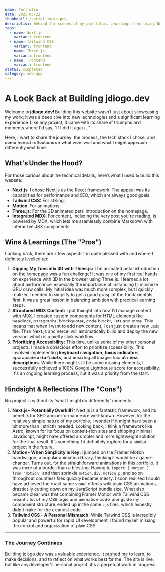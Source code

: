 ```yaml
---
name: Portfolio
date: 2025-05-22
thumbnail: /social_image.png
description: Behind the scenes of my portfolio. Learnings from using Next.js, Tailwind CSS, Three.js and more.
tags:
  - name: Next.js
    variant: frontend
  - name: Tailwind CSS
    variant: frontend
  - name: Three.js
    variant: frontend
  - name: Frontend
    variant: frontend
status: completed
category: web-app
---
```

# A Look Back at Building jdiogo.dev

Welcome to **jdiogo.dev!** Building this website wasn't just about showcasing my work; it was a deep dive into new technologies and a significant learning experience. Like any project, it came with its share of triumphs and moments where I'd say, "If I did it again..."

Here, I want to share the journey: the process, the tech stack I chose, and some honest reflections on what went well and what I might approach differently next time.

## What's Under the Hood?

For those curious about the technical details, here’s what I used to build this website:

- **Next.js:** I chose Next.js as the React framework. The appeal was its capabilities for performance and SEO, which are always good goals.
- **Tailwind CSS:** For styling.
- **Motion:** For animations.
- **Three.js:** For the 3D animated petal introduction on the homepage.
- **Integrated MDX:** For content, including the very post you're reading, is powered by MDX, which lets me seamlessly combine Markdown with interactive JSX components.

## Wins & Learnings (The "Pros")

Looking back, there are a few aspects I'm quite pleased with and where I definitely levelled up:

1. **Dipping My Toes into 3D with Three.js:** The animated petal introduction on the homepage was a fun challenge! It was one of my first real hands-on experience with 3D in the browser using Three.js. I learned a lot about performance, especially the importance of instancing to minimize GPU draw calls. My initial idea was much more complex, but I quickly realized I needed to simplify to get a good grasp of the fundamentals first. It was a great lesson in balancing ambition with practical learning steps.
2. **Structured MDX Content:** I put thought into how I'd manage content with MDX. I created custom components for HTML elements like headings, paragraphs, blockquotes, code blocks, lists and more. This means that when I want to add new content, I can just create a new `.mdx` file. Then Next.js and Vercel will automatically build and deploy the new version, which is a pretty slick workflow.
3. **Prioritizing Accessibility:** This time, unlike some of my other personal projects, I made a conscious effort to prioritize accessibility. This involved implementing **keyboard navigation**, **focus indicators**, appropriate **`aria-labels`**, and ensuring all images had **`alt` text descriptions**. While there might still be some missing elements, I successfully achieved a 100% Google Lighthouse score for accessibility. It's an ongoing learning process, but it was a priority from the start.

## Hindsight & Reflections (The "Cons")

No project is without its "what I might do differently" moments:

1. **Next.js – Potentially Overkill?:** Next.js is a fantastic framework, and its benefits for SEO and performance are well-known. However, for the relatively simple nature of my portfolio, I wonder if it might have been a bit more than I strictly needed. Looking back, I think a framework like Astro, known for its focus on content-rich sites and shipping minimal JavaScript, might have offered a simpler and more lightweight solution for the final result. It's something I'd definitely explore for a similar project in the future.
2. **Motion – When Simplicity is Key:** I jumped on the Framer Motion bandwagon, a popular animation library, thinking it would be a game-changer. Turns out, for the straightforward animations in this portfolio, it was more of a burden than a blessing. Having to `import { motion } from 'motion'` and then sprinkle `motion.div`, `motion.p`, and so on throughout countless files quickly became messy. I soon realized I could have achieved the exact same visual effects with plain CSS animations, drastically cutting down on my JavaScript bundle size. What also became clear was that combining Framer Motion with Tailwind CSS meant a lot of my CSS logic and animation code, alongside my component structure, ended up in the same `.js` files, which honestly didn't make for the cleanest code.
3. **Tailwind CSS – A Personal Mismatch:** While Tailwind CSS is incredibly popular and powerful for rapid UI development, I found myself missing the control and organization of plain CSS

---

### The Journey Continues

Building jdiogo.dev was a valuable experience. It pushed me to learn, to make decisions, and to reflect on what works best for me. The site is live, but like any developer's personal project, it's a perpetual work in progress.